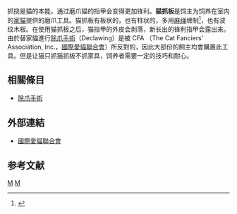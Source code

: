 抓挠是猫的本能，通过磨爪猫的指甲会变得更加锋利。'''猫抓板'''是饲主为饲养在室内的[[猫|家猫]]提供的磨爪工具。猫抓板有板状的，也有柱状的，多用[[麻绳|麻绳]]缠制<ref>{{Cite web |url=http://www.ettoday.net/news/20120402/36103.htm |title=趣味「電視貓抓板」　讓貓咪表演現場直播 |access-date=2012-06-20 |archive-date=2015-07-08 |archive-url=https://web.archive.org/web/20150708045919/http://www.ettoday.net/news/20120402/36103.htm |dead-url=no }}</ref>，也有波纹木板。在使用猫抓板之后，猫指甲的外皮会剥落，新长出的锋利指甲会露出来。由於替家貓進行[[除爪手術|除爪手術]]（Declawing）是被 CFA （The Cat Fanciers' Association, Inc.，[[國際愛貓聯合會|國際愛貓聯合會]]）所反對的，因此大部份的飼主均會購置此工具。但是让猫只抓猫抓板不抓家具，饲养者需要一定的技巧和耐心。

==相關條目==
*[[除爪手術|除爪手術]]

==外部連結==
* [http://www.cfainc.org/ 國際愛貓聯合會] {{Wayback|url=http://www.cfainc.org/ |date=20210303025231 }}

==参考文献==
<div class="references-small">
<references />
</div>

{{Thing-stub}}
{{life-stub}}

[[Category:寵物用品|M]]
[[Category:猫健康|M]]